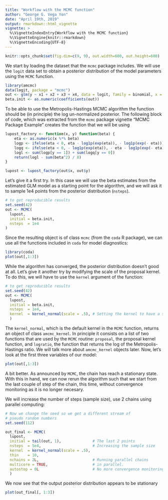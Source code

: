 ```yaml
---
title: "Workflow with the MCMC function"
author: "George G. Vega Yon"
date: "April 19th, 2019"
output: rmarkdown::html_vignette
vignette: >
  %\VignetteIndexEntry{Workflow with the MCMC function}
  %\VignetteEngine{knitr::rmarkdown}
  %\VignetteEncoding{UTF-8}
---
```


```r
knitr::opts_chunk$set(fig.dim=c(9, 9), out.width=600, out.height=600)
```

We start by loading the dataset that the `mcmc` package includes. We will use the `logit` data set to obtain a posterior distribution of the model parameters using the `MCMC` function.

```r
library(amcmc)
data(logit, package = "mcmc")
out <- glm(y ~ x1 + x2 + x3 + x4, data = logit, family = binomial, x = TRUE)
beta.init <- as.numeric(coefficients(out))
```

To be able to use the Metropolis-Hastings MCMC algorithm the function should be (in principle) the log un-normalized posterior. The following block of code, which was extracted from the `mcmc` package vignette "MCMC Package Example" creates the function that we will be using

```r
lupost_factory <- function(x, y) function(beta) {
    eta <- as.numeric(x %*% beta)
    logp <- ifelse(eta < 0, eta - log1p(exp(eta)), - log1p(exp(- eta)))
    logq <- ifelse(eta < 0, - log1p(exp(eta)), - eta - log1p(exp(- eta)))
    logl <- sum(logp[y == 1]) + sum(logq[y == 0])
    return(logl - sum(beta^2) / 8)
}

lupost <- lupost_factory(out$x, out$y)
```

Let's give it a first try. In this case we will use the beta estimates from the estimated GLM model as a starting point for the algorithm, and we will ask it to sample 1e4 points from the posterior distribution (`nsteps`).

```r
# to get reproducible results
set.seed(42)
out <- MCMC(
  lupost,
  initial = beta.init,
  nsteps  = 1e4
)
```

Since the resulting object is of class `mcmc` (from the `coda` R package), we can use all the functions included in `coda` for model diagnostics:

```r
library(coda)
plot(out[,1:3])
```

While the algorithm has converged, the posterior distribution doesn't good at all. Let's give it another try by modifying the scale of the proposal kernel. To do this, we will have to use the `kernel` argument of the function:

```r
# to get reproducible results
set.seed(42)    
out <- MCMC(
  lupost,
  initial = beta.init,
  nsteps  = 1e4,
  kernel  = kernel_normal(scale = .5), # Setting the kernel to have a scale =.5
  )
```

The `kernel_normal`, which is the default kernel in the `MCMC` function, returns an object of class `amcmc_kernel`. In principle it consists on a list of two functions that are used by the `MCMC` routine: `proposal`, the proposal kernel function, and `logratio`, the function that returns the log of the Metropolis-Hastings ratio. We will talk more about `amcmc_kernel` objects later. Now, let's look at the first three variables of our model:

```r
plot(out[,1:3])
```

A bit better. As announced by `MCMC`, the chain has reach a stationary state. With this in hand, we can now rerun the algorithm such that we start from the last couple of step of the chain, this time, without convergence monitoring as it is no longer necesary.

We will increase the number of steps (sample size), use 2 chains using parallel computing:

```r
# Now we change the seed so we get a different stream of
# pseudo random numbers
set.seed(112) 

out_final <- MCMC(
  lupost, 
  initial = tail(out, 1),              # The last 2 points
  nsteps  = 5e4,                       # Increasing the sample size
  kernel  = kernel_normal(scale = .5),
  thin    = 10,
  nchains = 2L,                        # Running parallel chains
  multicore = TRUE,                    # in parallel.
  autostop = 0L                        # No more convergence monitoring
  )
```

We now see that the output posterior distribution appears to be stationary

```r
plot(out_final[, 1:3])
```

